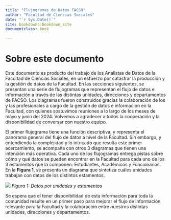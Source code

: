 ```yaml
--- 
title: "Flujogramas de Datos FACSO"
author: "Facultad de Ciencias Sociales"
date: "`r Sys.Date()`"
site: bookdown::bookdown_site
documentclass: book

---
```


# Sobre este documento

Este documento es producto del trabajo de los Analistas de Datos de la Facultad de Ciencias Sociales, en un esfuerzo por catastrar la producción y la gestión de datos de la Facultad. En las secciones siguientes, se presentan una serie de flujogramas que representan el flujo de datos e información a través de las distintas unidades, direcciones y departamentos de FACSO. Los diagramas fueron construidos gracias la colaboración de los y las profesionales a cargo de la gestión de datos e información en la Facultad, con quienes sostuvimos reuniones a lo largo de los meses de mayo y junio del 2024. Volvemos a agradecer a todos la cooperación y la disponibilidad de conversar con nuestro equipo. 

El primer flujograma tiene una función descriptiva, y representa el panorama general del flujo de datos a nivel de la Facultad. Sin embargo, y entendiendo la complejidad y lo intricado que resulta este primer acercamiento, se acompaña con otros 3 diagramas que tienen una intención más operativa. Cada uno de los flujogramas entrega pistas sobre cómo y qué datos se pueden encontrar en la Facultad para cada uno de los 3 estamentos que la componen: Estudiantes, Académicos y Funcionarios. En la **Figura 1**, se presenta un diagrama que sintetiza cuáles unidades trabajan con datos de los distintos estamentos. 

![](imagenes/venn.png)
*Figura 1: Datos por unidades y estamentos*

Se espera que el tener disponibilidad de esta información para toda la comunidad resulte en un primer paso para mejorar el flujo de información relevante para la Facultad y la colaboración entre nuestros distintas unidades, direcciones y departamentos.


